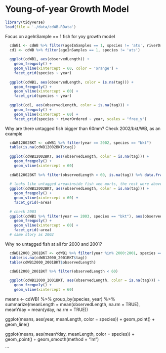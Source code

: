 # Young-of-year Growth Model {#yoyGrowthModel}

```r
library(tidyverse)
load(file = './data/cdWB.RData')
```

Focus on ageInSample == 1 fish for yoy growth model

```r

  cdWB1 <- cdWB %>% filter(ageInSamples == 1, species != 'ats', riverOrdered == "west brook")
  cd1 <- cdWB %>% filter(ageInSamples == 1, species != 'ats')
  
  ggplot(cdWB1, aes(observedLength)) +
    geom_freqpoly() +
    geom_vline(xintercept = 60, color = 'orange') +
    facet_grid(species ~ year)
  
  ggplot(cdWB1, aes(observedLength, color = is.na(tag))) +
    geom_freqpoly() +
    geom_vline(xintercept = 60) +
    facet_grid(species ~ year)
  
  ggplot(cd1, aes(observedLength, color = is.na(tag))) +
    geom_freqpoly() +
    geom_vline(xintercept = 60) +
    facet_grid(species + riverOrdered ~ year, scales = "free_y")
```

Why are there untagged fish bigger than 60mm? Check 2002/bkt/WB, as an
example

```r

  cdWB12002BKT <- cdWB1 %>% filter(year == 2002, species == "bkt")
  table(is.na(cdWB12002BKT$tag))
  
  ggplot(cdWB12002BKT, aes(observedLength, color = is.na(tag))) +
    geom_freqpoly() +
    geom_vline(xintercept = 60)
  
  cdWB12002BKT %>% filter(observedLength > 60, is.na(tag)) %>% data.frame()
  
  # looks like untagged area=inside fish wee morts, the rest were above or below
  ggplot(cdWB12002BKT, aes(observedLength, color = is.na(tag))) +
    geom_freqpoly() +
    geom_vline(xintercept = 60) +
    facet_grid(~area)
  
  # check 2003
  ggplot(cdWB1 %>% filter(year == 2003, species == "bkt"), aes(observedLength, color = is.na(tag))) +
    geom_freqpoly() +
    geom_vline(xintercept = 60) +
    facet_grid(~area)
  # same story as 2002
```

Why no untagged fish at all for 2000 and 2001?

```r

  cdWB12000_2001BKT <- cdWB1 %>% filter(year %in% 2000:2001, species == "bkt")
  table(is.na(cdWB12000_2001BKT$tag))
  table(cdWB12000_2001BKT$observedLength)

  cdWB12000_2001BKT %>% filter(observedLength < 60)
  
  ggplot(cdWB12000_2001BKT, aes(observedLength, color = is.na(tag))) +
    geom_freqpoly() +
    geom_vline(xintercept = 60)
```

means \<- cdWB1 %\>% group_by(species, year) %\>% summarize(meanLength =
mean(observedLength, na.rm = TRUE), meanYday = mean(yday, na.rm = TRUE))

ggplot(means, aes(year, meanLength, color = species)) + geom_point() +
geom_line()

ggplot(means, aes(meanYday, meanLength, color = species)) +
geom_point() + geom_smooth(method = "lm")

\`\`\`
